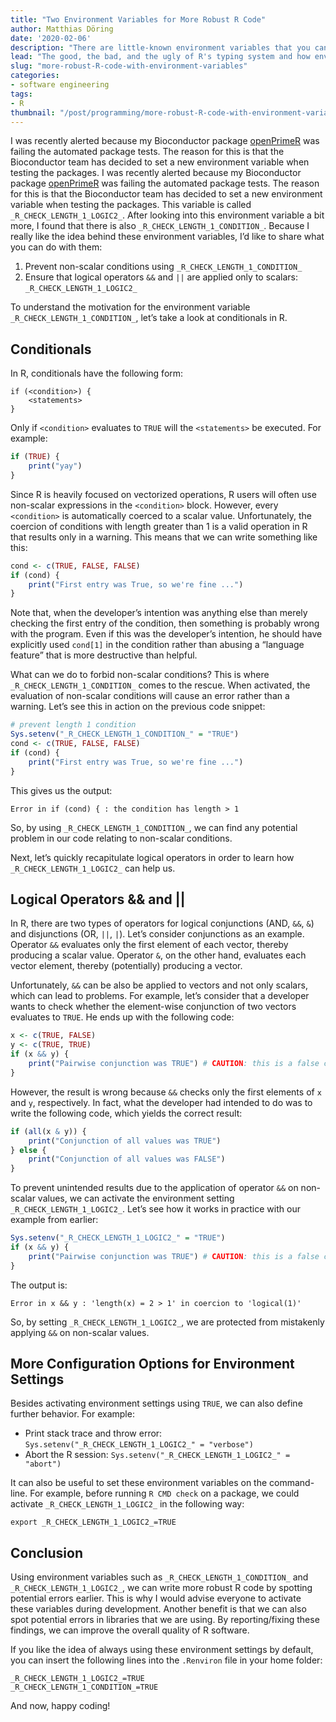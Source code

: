 ```yaml
---
title: "Two Environment Variables for More Robust R Code"
author: Matthias Döring
date: '2020-02-06'
description: "There are little-known environment variables that you can use to make your R code more robust. Find out what they do here!"
lead: "The good, the bad, and the ugly of R's typing system and how environment variables can remedy the situation."
slug: "more-robust-R-code-with-environment-variables"
categories:
- software engineering
tags:
- R 
thumbnail: "/post/programming/more-robust-R-code-with-environment-variables_avatar.jpeg"
---
```

I was recently alerted because my Bioconductor package [openPrimeR](https://bioconductor.org/packages/release/bioc/html/openPrimeR.html) was failing the automated package tests.
The reason for this is that the Bioconductor team has decided to set a new environment variable when testing the packages.
<!--more-->
I was recently alerted because my Bioconductor package [openPrimeR](https://bioconductor.org/packages/release/bioc/html/openPrimeR.html) was failing the automated package tests.
The reason for this is that the Bioconductor team has decided to set a new environment variable when testing the packages.
This variable is called `_R_CHECK_LENGTH_1_LOGIC2_`. After looking into this environment variable a bit more, I found that there is also `_R_CHECK_LENGTH_1_CONDITION_`. Because I really like the idea behind these environment variables, I'd like to share what you can do with them:

1. Prevent non-scalar conditions using `_R_CHECK_LENGTH_1_CONDITION_`
2. Ensure that logical operators `&&` and `||` are applied only to scalars: `_R_CHECK_LENGTH_1_LOGIC2_`

To understand the motivation for the environment variable `_R_CHECK_LENGTH_1_CONDITION_`, let's take a look at conditionals in R.

## Conditionals

In R, conditionals have the following form:

```
if (<condition>) {
    <statements>
}
```

Only if `<condition>` evaluates to `TRUE` will the `<statements>` be executed. For example:

```r
if (TRUE) {
    print("yay")
}
```

Since R is heavily focused on vectorized operations, R users will often use non-scalar expressions in the `<condition>` block. However, every `<condition>` is automatically coerced to a scalar value. Unfortunately, the coercion of conditions with length greater than 1 is a valid operation in R that results only in a warning. This means that we can write something like this:

```r
cond <- c(TRUE, FALSE, FALSE)
if (cond) {
    print("First entry was True, so we're fine ...")
}
```

Note that, when the developer's intention was anything else than merely checking the first entry of the condition, then something is probably wrong with the program. Even if this was the developer's intention, he should have explicitly used ```cond[1]``` in the condition rather than abusing a "language feature" that is more destructive than helpful.

What can we do to forbid non-scalar conditions? This is where `_R_CHECK_LENGTH_1_CONDITION_` comes to the rescue. When activated, the evaluation of non-scalar conditions will cause an error rather than a warning. Let's see this in action on the previous code snippet:

```r
# prevent length 1 condition
Sys.setenv("_R_CHECK_LENGTH_1_CONDITION_" = "TRUE")
cond <- c(TRUE, FALSE, FALSE)
if (cond) {
    print("First entry was True, so we're fine ...")
}
```

This gives us the output:

```
Error in if (cond) { : the condition has length > 1
```

So, by using `_R_CHECK_LENGTH_1_CONDITION_`, we can find any potential problem in our code relating to non-scalar conditions.

Next, let's quickly recapitulate logical operators in order to learn how `_R_CHECK_LENGTH_1_LOGIC2_` can help us.

## Logical Operators && and ||

In R, there are two types of operators for logical conjunctions (AND, `&&`, `&`) and disjunctions (OR, `||`, `|`). Let's consider conjunctions as an example. Operator `&&` evaluates only the first element of each vector, thereby producing a scalar value. Operator `&`, on the other hand, evaluates each vector element, thereby (potentially) producing a vector.

Unfortunately, `&&` can be also be applied to vectors and not only scalars, which can lead to problems. For example, let's consider that a developer wants to check whether the element-wise conjunction of two vectors evaluates to `TRUE`. He ends up with the following code:

```r
x <- c(TRUE, FALSE)
y <- c(TRUE, TRUE)
if (x && y) {
    print("Pairwise conjunction was TRUE") # CAUTION: this is a false claim
}
```

However, the result is wrong because `&&` checks only the first elements of `x` and `y`, respectively. In fact, what the developer had intended to do was to write the following code, which yields the correct result:

```r
if (all(x & y)) {
    print("Conjunction of all values was TRUE")
} else {
    print("Conjunction of all values was FALSE")
}
```

To prevent unintended results due to the application of operator `&&` on non-scalar values, we can activate the environment setting `_R_CHECK_LENGTH_1_LOGIC2_`. Let's see how it works in practice with our example from earlier:

```r
Sys.setenv("_R_CHECK_LENGTH_1_LOGIC2_" = "TRUE")
if (x && y) {
    print("Pairwise conjunction was TRUE") # CAUTION: this is a false claim
}
```

The output is:

```
Error in x && y : 'length(x) = 2 > 1' in coercion to 'logical(1)'
```

So, by setting `_R_CHECK_LENGTH_1_LOGIC2_`, we are protected from mistakenly applying `&&` on non-scalar values.

## More Configuration Options for Environment Settings

Besides activating environment settings using `TRUE`, we can also define further behavior. For example:

* Print stack trace and throw error: `Sys.setenv("_R_CHECK_LENGTH_1_LOGIC2_" = "verbose")`
* Abort the R session: `Sys.setenv("_R_CHECK_LENGTH_1_LOGIC2_" = "abort")`

It can also be useful to set these environment variables on the command-line. For example, before running
`R CMD check` on a package, we could activate `_R_CHECK_LENGTH_1_LOGIC2_` in the following way:

```
export _R_CHECK_LENGTH_1_LOGIC2_=TRUE
```

## Conclusion

Using environment variables such as `_R_CHECK_LENGTH_1_CONDITION_` and `_R_CHECK_LENGTH_1_LOGIC2_`, we can write more robust R code by spotting potential errors earlier. This is why I would advise everyone to activate these variables during development. Another benefit is that we can also spot potential errors in libraries that we are using. By reporting/fixing these findings, we can improve the overall quality of R software. 

If you like the idea of always using these environment settings by default, you can insert the following lines into the `.Renviron` file in your home folder:

```
_R_CHECK_LENGTH_1_LOGIC2_=TRUE
_R_CHECK_LENGTH_1_CONDITION_=TRUE
```

And now, happy coding!
